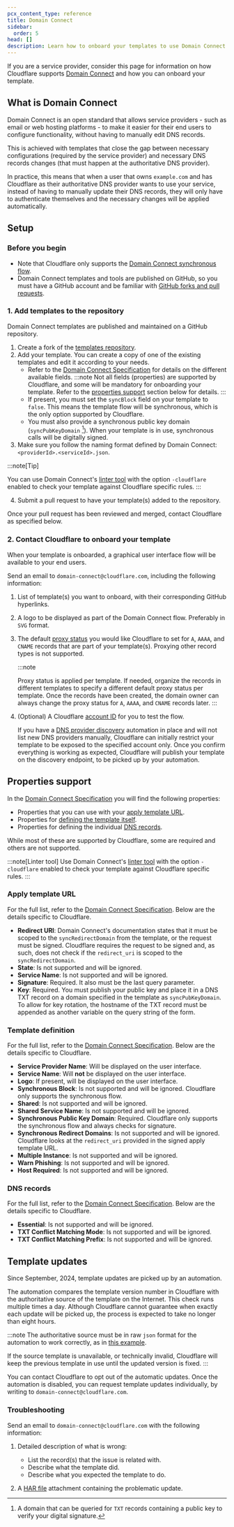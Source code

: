```yaml
---
pcx_content_type: reference
title: Domain Connect
sidebar:
  order: 5
head: []
description: Learn how to onboard your templates to use Domain Connect with Cloudflare as DNS provider.
---
```


If you are a service provider, consider this page for information on how Cloudflare supports [Domain Connect](https://www.domainconnect.org/) and how you can onboard your template.

## What is Domain Connect

Domain Connect is an open standard that allows service providers - such as email or web hosting platforms - to make it easier for their end users to configure functionality, without having to manually edit DNS records.

This is achieved with templates that close the gap between necessary configurations (required by the service provider) and necessary DNS records changes (that must happen at the authoritative DNS provider).

In practice, this means that when a user that owns `example.com` and has Cloudflare as their authoritative DNS provider wants to use your service, instead of having to manually update their DNS records, they will only have to authenticate themselves and the necessary changes will be applied automatically.

## Setup

### Before you begin

* Note that Cloudflare only supports the [Domain Connect synchronous flow](https://www.domainconnect.org/getting-started/).
* Domain Connect templates and tools are published on GitHub, so you must have a GitHub account and be familiar with [GitHub forks and pull requests](https://docs.github.com/en/pull-requests/collaborating-with-pull-requests/working-with-forks).

### 1. Add templates to the repository

Domain Connect templates are published and maintained on a GitHub repository.

1. Create a fork of the [templates repository](https://github.com/Domain-Connect/Templates).
2. Add your template. You can create a copy of one of the existing templates and edit it according to your needs.
   * Refer to the [Domain Connect Specification](https://github.com/Domain-Connect/spec/blob/master/Domain%20Connect%20Spec%20Draft.adoc) for details on the different available fields.
	 :::note
	 Not all fields (properties) are supported by Cloudflare, and some will be mandatory for onboarding your template. Refer to the [properties support](#properties-support) section below for details.
	 :::
   * If present, you must set the `syncBlock` field on your template to `false`. This means the template flow will be synchronous, which is the only option supported by Cloudflare.
   * You must also provide a synchronous public key domain (`syncPubKeyDomain` [^1]). When your template is in use, synchronous calls will be digitally signed.
3. Make sure you follow the naming format defined by Domain Connect: `<providerId>.<serviceId>.json`.

:::note[Tip]

You can use Domain Connect's [linter tool](https://github.com/Domain-Connect/dc-template-linter) with the option `-cloudflare` enabled to check your template against Cloudflare specific rules.
:::

4. Submit a pull request to have your template(s) added to the repository.

Once your pull request has been reviewed and merged, contact Cloudflare as specified below.

### 2. Contact Cloudflare to onboard your template

When your template is onboarded, a graphical user interface flow will be available to your end users.

Send an email to `domain-connect@cloudflare.com`, including the following information:

1. List of template(s) you want to onboard, with their corresponding GitHub hyperlinks.
2. A logo to be displayed as part of the Domain Connect flow. Preferably in `SVG` format.
3. The default [proxy status](/dns/proxy-status/) you would like Cloudflare to set for `A`, `AAAA`, and `CNAME` records that are part of your template(s). Proxying other record types is not supported.

   :::note

   Proxy status is applied per template. If needed, organize the records in different templates to specify a different default proxy status per template. Once the records have been created, the domain owner can always change the proxy status for `A`, `AAAA`, and `CNAME` records later.
   :::
4. (Optional) A Cloudflare [account ID](/fundamentals/account/find-account-and-zone-ids/) for you to test the flow.

   If you have a [DNS provider discovery](https://github.com/Domain-Connect/spec/blob/master/Domain%20Connect%20Spec%20Draft.adoc#dns-provider-discovery) automation in place and will not list new DNS providers manually, Cloudflare can initially restrict your template to be exposed to the specified account only. Once you confirm everything is working as expected, Cloudflare will publish your template on the discovery endpoint, to be picked up by your automation.

## Properties support

In the [Domain Connect Specification](https://github.com/Domain-Connect/spec/blob/master/Domain%20Connect%20Spec%20Draft.adoc) you will find the following properties:

- Properties that you can use with your [apply template URL](https://github.com/Domain-Connect/spec/blob/master/Domain%20Connect%20Spec%20Draft.adoc#apply-template).
- Properties for [defining the template itself](https://github.com/Domain-Connect/spec/blob/master/Domain%20Connect%20Spec%20Draft.adoc#template-definition).
- Properties for defining the individual [DNS records](https://github.com/Domain-Connect/spec/blob/master/Domain%20Connect%20Spec%20Draft.adoc#template-record).

While most of these are supported by Cloudflare, some are required and others are not supported.

:::note[Linter tool]
Use Domain Connect's [linter tool](https://github.com/Domain-Connect/dc-template-linter) with the option `-cloudflare` enabled to check your template against Cloudflare specific rules.
:::

### Apply template URL

For the full list, refer to the [Domain Connect Specification](https://github.com/Domain-Connect/spec/blob/master/Domain%20Connect%20Spec%20Draft.adoc). Below are the details specific to Cloudflare.

- **Redirect URI**: Domain Connect's documentation states that it must be scoped to the `syncRedirectDomain` from the template, or the request must be signed. Cloudflare requires the request to be signed and, as such, does not check if the `redirect_uri` is scoped to the `syncRedirectDomain`.
- **State**: Is not supported and will be ignored.
- **Service Name**: Is not supported and will be ignored.
- **Signature**: Required. It also must be the last query parameter.
- **Key**: Required. You must publish your public key and place it in a DNS TXT record on a domain specified in the template as `syncPubKeyDomain`. To allow for key rotation, the hostname of the TXT record must be appended as another variable on the query string of the form.

### Template definition

For the full list, refer to the [Domain Connect Specification](https://github.com/Domain-Connect/spec/blob/master/Domain%20Connect%20Spec%20Draft.adoc). Below are the details specific to Cloudflare.

- **Service Provider Name**: Will be displayed on the user interface.
- **Service Name**: Will **not** be displayed on the user interface.
- **Logo**: If present, will be displayed on the user interface.
- **Synchronous Block**: Is not supported and will be ignored. Cloudflare only supports the synchronous flow.
- **Shared**: Is not supported and will be ignored.
- **Shared Service Name**: Is not supported and will be ignored.
- **Synchronous Public Key Domain**: Required. Cloudflare only supports the synchronous flow and always checks for signature.
- **Synchronous Redirect Domains**: Is not supported and will be ignored. Cloudflare looks at the `redirect_uri` provided in the signed apply template URL.
- **Multiple Instance**: Is not supported and will be ignored.
- **Warn Phishing**: Is not supported and will be ignored.
- **Host Required**: Is not supported and will be ignored.

### DNS records

For the full list, refer to the [Domain Connect Specification](https://github.com/Domain-Connect/spec/blob/master/Domain%20Connect%20Spec%20Draft.adoc). Below are the details specific to Cloudflare.

- **Essential**: Is not supported and will be ignored.
- **TXT Conflict Matching Mode**: Is not supported and will be ignored.
- **TXT Conflict Matching Prefix**: Is not supported and will be ignored.

## Template updates

Since September, 2024, template updates are picked up by an automation.

The automation compares the template version number in Cloudflare with the authoritative source of the template on the Internet. This check runs multiple times a day. Although Cloudflare cannot guarantee when exactly each update will be picked up, the process is expected to take no longer than eight hours.

:::note
The authoritative source must be in raw `json` format for the automation to work correctly, as in [this example](https://raw.githubusercontent.com/Domain-Connect/Templates/master/exampleservice.domainconnect.org.template1.json).

If the source template is unavailable, or technically invalid, Cloudflare will keep the previous template in use until the updated version is fixed.
:::

You can contact Cloudflare to opt out of the automatic updates. Once the automation is disabled, you can request template updates individually, by writing to `domain-connect@cloudflare.com`.

### Troubleshooting

Send an email to `domain-connect@cloudflare.com` with the following information:

1. Detailed description of what is wrong:
   - List the record(s) that the issue is related with.
   - Describe what the template did.
   - Describe what you expected the template to do.

2. A [HAR file](/support/troubleshooting/general-troubleshooting/gathering-information-for-troubleshooting-sites/#generate-a-har-file) attachment containing the problematic update.

[^1]: A domain that can be queried for `TXT` records containing a public key to verify your digital signature.